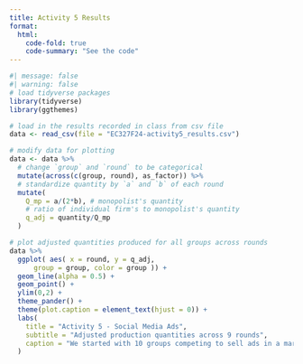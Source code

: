 ```yaml
---
title: Activity 5 Results
format:
  html:
    code-fold: true
    code-summary: "See the code"
---
```


```r
#| message: false
#| warning: false
# load tidyverse packages
library(tidyverse)
library(ggthemes)

# load in the results recorded in class from csv file
data <- read_csv(file = "EC327F24-activity5_results.csv")

# modify data for plotting
data <- data %>%
  # change `group` and `round` to be categorical
  mutate(across(c(group, round), as_factor)) %>%
  # standardize quantity by `a` and `b` of each round
  mutate(
    Q_mp = a/(2*b), # monopolist's quantity
    # ratio of individual firm's to monopolist's quantity
    q_adj = quantity/Q_mp 
  ) 

# plot adjusted quantities produced for all groups across rounds
data %>%
  ggplot( aes( x = round, y = q_adj,
      group = group, color = group )) +
  geom_line(alpha = 0.5) +
  geom_point() +
  ylim(0,2) +
  theme_pander() +
  theme(plot.caption = element_text(hjust = 0)) +
  labs(
    title = "Activity 5 - Social Media Ads",
    subtitle = "Adjusted production quantities across 9 rounds",
    caption = "We started with 10 groups competing to sell ads in a market with a randomly generated demand curve. \nEach round firms were shown the demand curve and asked to choose a quantity of ads to produce. \nBecause the total quantity produced ranged from round to round depending on the demand curve,\n the quantities shown here are adjusted by taking the ratio of how many ads each firm produced each round \ndivided by the quantity that a theoretical monopolist firm would set given the same demand curve."
  ) 

```
